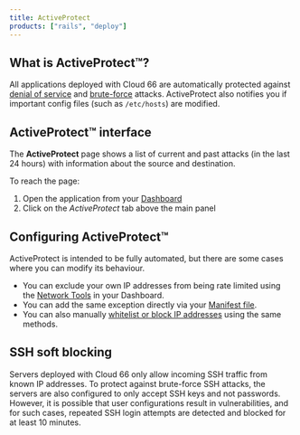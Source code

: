 ```yaml
---
title: ActiveProtect
products: ["rails", "deploy"]
---
```


## What is ActiveProtect&trade;?

All applications deployed with Cloud 66 are automatically protected against [denial of service](https://en.wikipedia.org/wiki/Denial-of-service_attack) and [brute-force](https://en.wikipedia.org/wiki/Brute-force_attack) attacks. ActiveProtect also notifies you if important config files (such as `/etc/hosts`) are modified.

## ActiveProtect&trade; interface

The **ActiveProtect** page shows a list of current and past attacks (in the last 24 hours) with information about the source and destination.

To reach the page:

1. Open the application from your [Dashboard](https://app.cloud66.com/dashboard)
2. Click on the *ActiveProtect* tab above the main panel

## Configuring ActiveProtect&trade;

ActiveProtect is intended to be fully automated, but there are some cases where you can modify its behaviour.

* You can exclude your own IP addresses from being rate limited using the [Network Tools](/:product/:version?/networking/network-configuration#application-surge-protection) in your Dashboard.
* You can add the same exception directly via your [Manifest file](/:product/:version?/manifest/what-is-a-manifest-file).
* You can also manually [whitelist or block IP addresses](/:product/:version?/networking/ip-filtering#allowing-traffic-whitelisting) using the same methods. 

## SSH soft blocking

Servers deployed with Cloud 66 only allow incoming SSH traffic from known IP addresses. To protect against brute-force SSH attacks, the servers are also configured to only accept SSH keys and not passwords. However, it is possible that user configurations result in vulnerabilities, and for such cases, repeated SSH login attempts are detected and blocked for at least 10 minutes.